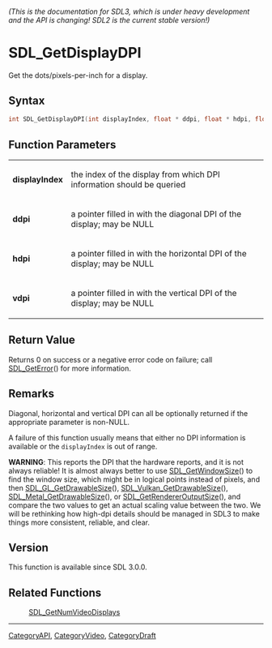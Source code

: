 ====== (This is the documentation for SDL3, which is under heavy development and the API is changing! SDL2 is the current stable version!) ======
= SDL_GetDisplayDPI =

Get the dots/pixels-per-inch for a display.

== Syntax ==

<syntaxhighlight lang='c'>
int SDL_GetDisplayDPI(int displayIndex, float * ddpi, float * hdpi, float * vdpi);
</syntaxhighlight>

== Function Parameters ==

{|
|'''displayIndex'''
|the index of the display from which DPI information should be queried
|-
|'''ddpi'''
|a pointer filled in with the diagonal DPI of the display; may be NULL
|-
|'''hdpi'''
|a pointer filled in with the horizontal DPI of the display; may be NULL
|-
|'''vdpi'''
|a pointer filled in with the vertical DPI of the display; may be NULL
|}

== Return Value ==

Returns 0 on success or a negative error code on failure; call
[[SDL_GetError]]() for more information.

== Remarks ==

Diagonal, horizontal and vertical DPI can all be optionally returned if the
appropriate parameter is non-NULL.

A failure of this function usually means that either no DPI information is
available or the <code>displayIndex</code> is out of range.

'''WARNING''': This reports the DPI that the hardware reports, and it is
not always reliable! It is almost always better to use
[[SDL_GetWindowSize]]() to find the window size, which might be in logical
points instead of pixels, and then [[SDL_GL_GetDrawableSize]](),
[[SDL_Vulkan_GetDrawableSize]](), [[SDL_Metal_GetDrawableSize]](), or
[[SDL_GetRendererOutputSize]](), and compare the two values to get an
actual scaling value between the two. We will be rethinking how high-dpi
details should be managed in SDL3 to make things more consistent, reliable,
and clear.

== Version ==

This function is available since SDL 3.0.0.

== Related Functions ==

:[[SDL_GetNumVideoDisplays]]

----
[[CategoryAPI]], [[CategoryVideo]], [[CategoryDraft]]
<!-- #See the Style Guide for instructions on editing the footer. -->


